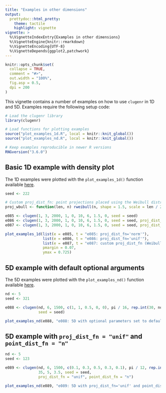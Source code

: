 ```yaml
---
title: "Examples in other dimensions"
output:
  prettydoc::html_pretty:
    theme: tactile
    highlight: vignette
vignette: >
  %\VignetteIndexEntry{Examples in other dimensions}
  %\VignetteEngine{knitr::rmarkdown}
  %\VignetteEncoding{UTF-8}
  %\VignetteDepends{ggplot2,patchwork}
---
```


```r
knitr::opts_chunk$set(
  collapse = TRUE,
  comment = "#>",
  out.width = "100%",
  fig.asp = 0.5,
  dpi = 200
)
```

This vignette contains a number of examples on how to use `clugenr` in 1D and
5D. Examples require the following setup code:

```r
# Load the clugenr library
library(clugenr)

# Load functions for plotting examples
source("plot_examples_1d.R", local = knitr::knit_global())
source("plot_examples_nd.R", local = knitr::knit_global())

# Keep examples reproducible in newer R versions
RNGversion("3.6.0")
```

## Basic 1D example with density plot

The 1D examples were plotted with the `plot_examples_1d()` function available
[here](https://github.com/clugen/clugenr/blob/main/vignettes/plot_examples_1d.R).

```r
seed <- 222
```

```r
# Custom proj_dist_fn: point projections placed using the Weibull distribution
proj_wbull <- function(len, n) rweibull(n, shape = 1.5, scale = len / 2) - len / 2
```

```r
e085 <- clugen(1, 3, 2000, 1, 0, 10, 6, 1.5, 0, seed = seed)
e086 <- clugen(1, 3, 2000, 1, 0, 10, 6, 1.5, 0, seed = seed, proj_dist_fn = "unif")
e087 <- clugen(1, 3, 2000, 1, 0, 10, 6, 1.5, 0, seed = seed, proj_dist_fn = proj_wbull)
```

```r
plot_examples_1d(list(e = e085, t = "e085: proj_dist_fn='norm'"),
                 list(e = e086, t = "e086: proj_dist_fn='unif'"),
                 list(e = e087, t = "e087: custom proj_dist_fn (Weibull)"),
                 pmargin = 0.07,
                 ymax = 0.725)
```

## 5D example with default optional arguments

The 5D examples were plotted with the `plot_examples_nd()` function available
[here](https://github.com/clugen/clugenr/blob/main/vignettes/plot_examples_nd.R).

```r
nd <- 5
seed <- 321
```

```r
e088 <- clugen(nd, 6, 1500, c(1, 1, 0.5, 0, 0), pi / 16, rep.int(30, nd), 30, 4, 3,
               seed = seed)
```

```r
plot_examples_nd(e088, "e088: 5D with optional parameters set to defaults")
```

## 5D example with `proj_dist_fn = "unif"` and `point_dist_fn = "n"`

```r
nd <- 5
seed <- 123
```

```r
e089 <- clugen(nd, 6, 1500, c(0.1, 0.3, 0.5, 0.3, 0.1), pi / 12, rep.int(30, nd),
               35, 5, 3.5, seed = seed,
               proj_dist_fn = "unif", point_dist_fn = "n")
```

```r
plot_examples_nd(e089, "e089: 5D with proj_dist_fn='unif' and point_dist_fn='n'")
```



